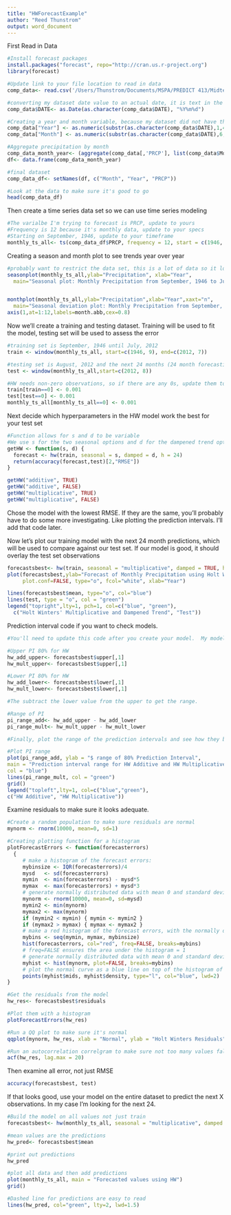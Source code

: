 ```yaml
---
title: "HWForecastExample"
author: "Reed Thunstrom"
output: word_document
---
```


First Read in Data
```r

#Install forecast packages
install.packages("forecast", repo="http://cran.us.r-project.org")
library(forecast)

#Update link to your file location to read in data
comp_data<- read.csv('/Users/Thunstrom/Documents/MSPA/PREDICT 413/Midterm/competitiondata.csv', header=TRUE)

#converting my dataset date value to an actual date, it is text in the .csv
comp_data$DATE<- as.Date(as.character(comp_data$DATE), "%Y%m%d")

#Creating a year and month variable, because my dataset did not have those
comp_data["Year"] <- as.numeric(substr(as.character(comp_data$DATE),1,4))
comp_data["Month"] <- as.numeric(substr(as.character(comp_data$DATE),6,7))

#Aggregate precipitation by month
comp_data_month_year<- (aggregate(comp_data[,'PRCP'], list(comp_data$Month, comp_data$Year), sum))
df<- data.frame(comp_data_month_year)

#final dataset
comp_data_df<- setNames(df, c("Month", "Year", "PRCP"))

#Look at the data to make sure it's good to go
head(comp_data_df)
```


Then create a time series data set so we can use time series modeling

```r

#The varialbe I'm trying to forecast is PRCP, update to yours
#Frequency is 12 because it's monthly data, update to your specs
#Starting on September, 1946, update to your timeframe
monthly_ts_all<- ts(comp_data_df$PRCP, frequency = 12, start = c(1946, 9))
```

Creating a season and month plot to see trends year over year
```r
#probably want to restrict the data set, this is a lot of data so it looks weird
seasonplot(monthly_ts_all,ylab="Precipitation", xlab="Year", 
  main="Seasonal plot: Monthly Precipitation from September, 1946 to July, 2014", col=1:12)


monthplot(monthly_ts_all,ylab="Precipitation",xlab="Year",xaxt="n",
  main="Seasonal deviation plot: Monthly Precipitation from September, 1946 to July, 2014")
axis(1,at=1:12,labels=month.abb,cex=0.8)
```

Now we'll create a training and testing dataset.  Training will be used to fit the model, testing set will be used to assess the error

```r
#training set is September, 1946 until July, 2012
train <- window(monthly_ts_all, start=c(1946, 9), end=c(2012, 7))

#testing set is August, 2012 and the next 24 months (24 month forecasting project)
test <- window(monthly_ts_all,start=c(2012, 8))

#HW needs non-zero observations, so if there are any 0s, update them to 0.001
train[train==0] <- 0.001
test[test==0] <- 0.001
monthly_ts_all[monthly_ts_all==0] <- 0.001
```

Next decide which hyperparameters in the HW model work the best for your test set 

```r

#Function allows for s and d to be variable
#We use s for the two seasonal options and d for the dampened trend options
getHW <- function(s, d) {
  forecast <- hw(train, seasonal = s, damped = d, h = 24)
  return(accuracy(forecast,test)[2,"RMSE"])
}

getHW("additive", TRUE)
getHW("additive", FALSE)
getHW("multiplicative", TRUE)
getHW("multiplicative", FALSE)
```

Chose the model with the lowest RMSE.  If they are the same, you'll probably have to do some more investigating.  Like plotting the prediction intervals. I'll add that code later.



Now let's plot our training model with the next 24 month predictions, which will be used to compare against our test set.  If our model is good, it should overlay the test set observations

```r
forecastsbest<- hw(train, seasonal = "multiplicative", damped = TRUE, h = 24)
plot(forecastsbest,ylab="Forecast of Monthly Precipitation using Holt Winters",
     plot.conf=FALSE, type="o", fcol="white", xlab="Year")

lines(forecastsbest$mean, type="o", col="blue")
lines(test, type = "o", col = "green")
legend("topright",lty=1, pch=1, col=c("blue", "green"), 
  c("Holt Winters' Multiplicative and Dampened Trend", "Test"))
```

Prediction interval code if you want to check models.

```r
#You'll need to update this code after you create your model.  My model in these scenarios are called forecastsbest, so the prediction intervals are the same.  You'll want to make sure you change that to the two (or more) models you wish to examine

#Upper PI 80% for HW 
hw_add_upper<- forecastsbest$upper[,1]
hw_mult_upper<- forecastsbest$upper[,1]

#Lower PI 80% for HW 
hw_add_lower<- forecastsbest$lower[,1]
hw_mult_lower<- forecastsbest$lower[,1]

#The subtract the lower value from the upper to get the range.

#Range of PI
pi_range_add<- hw_add_upper - hw_add_lower
pi_range_mult<- hw_mult_upper - hw_mult_lower

#Finally, plot the range of the prediction intervals and see how they behave

#Plot PI range
plot(pi_range_add, ylab = "$ range of 80% Prediction Interval", 
main = "Prediction interval range for HW Additive and HW Multiplicative",
col = "blue")
lines(pi_range_mult, col = "green")
grid()
legend("topleft",lty=1, col=c("blue","green"), 
c("HW Additive", "HW Multiplicative"))
```

Examine residuals to make sure it looks adequate.
```r
#Create a random population to make sure residuals are normal
mynorm <- rnorm(10000, mean=0, sd=1)

#Creating plotting function for a histogram
plotForecastErrors <- function(forecasterrors)
  {
     # make a histogram of the forecast errors:
     mybinsize <- IQR(forecasterrors)/4
     mysd   <- sd(forecasterrors)
     mymin  <- min(forecasterrors) - mysd*5
     mymax  <- max(forecasterrors) + mysd*3
     # generate normally distributed data with mean 0 and standard deviation mysd
     mynorm <- rnorm(10000, mean=0, sd=mysd)
     mymin2 <- min(mynorm)
     mymax2 <- max(mynorm)
     if (mymin2 < mymin) { mymin <- mymin2 }
     if (mymax2 > mymax) { mymax <- mymax2 }
     # make a red histogram of the forecast errors, with the normally distributed data overlaid:
     mybins <- seq(mymin, mymax, mybinsize)
     hist(forecasterrors, col="red", freq=FALSE, breaks=mybins)
     # freq=FALSE ensures the area under the histogram = 1
     # generate normally distributed data with mean 0 and standard deviation mysd
     myhist <- hist(mynorm, plot=FALSE, breaks=mybins)
     # plot the normal curve as a blue line on top of the histogram of forecast errors:
     points(myhist$mids, myhist$density, type="l", col="blue", lwd=2)
}

#Get the residuals from the model
hw_res<- forecastsbest$residuals

#Plot them with a histogram
plotForecastErrors(hw_res)

#Run a QQ plot to make sure it's normal
qqplot(mynorm, hw_res, xlab = "Normal", ylab = "Holt Winters Residuals", main = "QQ Plot of Holt Winters Residuals")

#Run an autocorrelation correlgram to make sure not too many values fall outside the thresholds
acf(hw_res, lag.max = 20)
```

Then examine all error, not just RMSE

```r
accuracy(forecastsbest, test)
```
If that looks good, use your model on the entire dataset to predict the next X observations.  In my case I'm looking for the next 24.

```r
#Build the model on all values not just train
forecastsbest<- hw(monthly_ts_all, seasonal = "multiplicative", damped = TRUE, h = 24)

#mean values are the predictions
hw_pred<- forecastsbest$mean

#print out predictions
hw_pred

#plot all data and then add predictions
plot(monthly_ts_all, main = "Forecasted values using HW")
grid()

#Dashed line for predictions are easy to read
lines(hw_pred, col="green", lty=2, lwd=1.5)
```

